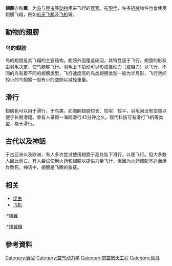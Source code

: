 {{Redirect2|翼|1927年电影|铁翼雄风}}
{{Redirect2|翅膀|北韓提供的一個热带风暴的命名|颱風尼格}}
'''翅膀'''亦称'''翼'''，为[[鸟|鸟]]与[[昆虫|昆虫]]等[[动物|动物]]用来飞行的[[器官|器官]]。在[[現代|現代]]，许多[[机械|机械]]物件也會使用翅膀飞翔，例如[[航天飞机|航天飞机]]及[[飞机|飞机]]等。

== 動物的翅膀 ==
===鸟的翅膀===
{{main|鸟}}
鸟的翅膀是其飞翔的主要结构，翅膀外面覆盖硬羽，其特性适于飞行。翅膀的形状由羽毛决定，使鸟能够飞行。羽毛上下拍动可以形成推动力（或阻力）以飞行。不同的鸟有着不同的翅膀类型，飞行速度高的鸟类翅膀类型一般为半月形，飞行空间较小的鸟翅膀一般有小的空隙以减轻重量。

== 滑行 ==
翅膀也可以用于滑行，于鸟类，如海鸥翅膀较长、较窄、较平，羽毛间没有空隙以便于长期滑翔。曾有人录得一海鸥滑行45分钟之久。现代科技可有滑行飞机等类型，易于滑行。

== 古代以及神話 ==
于古亚洲以及欧洲，有人多次尝试使用翅膀于高处坠下滑行，以便飞行。但大多数人因此而亡。有人尝试使用火药和翅膀以提供力量飞行，但因为火药调配不适而爆炸致死。神话中，翅膀是飞腾的象征。

== 相关 ==
*[[昆虫|昆虫]]
*[[飞机|飞机]]
:*[[機翼|機翼]]
:*[[撲翼機|撲翼機]]

== 參考資料 ==
{{reflist}}

[[Category:器官|Category:器官]]
[[Category:空气动力学|Category:空气动力学]]
[[Category:航空航天工程|Category:航空航天工程]]
[[Category:鳥飛|Category:鳥飛]]